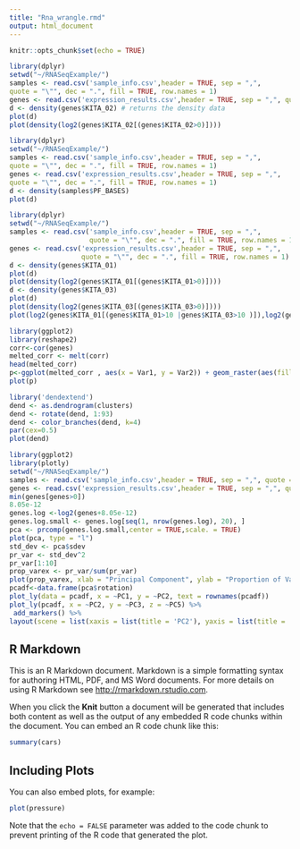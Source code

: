 ```yaml
---
title: "Rna_wrangle.rmd"
output: html_document
---
```


```r
knitr::opts_chunk$set(echo = TRUE)
```

```r
library(dplyr)
setwd("~/RNASeqExample/")
samples <- read.csv('sample_info.csv',header = TRUE, sep = ",",
quote = "\"", dec = ".", fill = TRUE, row.names = 1)
genes <- read.csv('expression_results.csv',header = TRUE, sep = ",", quote = "\"", dec = ".", fill = TRUE, row.names = 1)
d <- density(genes$KITA_02) # returns the density data
plot(d)
plot(density(log2(genes$KITA_02[(genes$KITA_02>0)])))
```

```r
library(dplyr)
setwd("~/RNASeqExample/")
samples <- read.csv('sample_info.csv',header = TRUE, sep = ",",
quote = "\"", dec = ".", fill = TRUE, row.names = 1)
genes <- read.csv('expression_results.csv',header = TRUE, sep = ",",
quote = "\"", dec = ".", fill = TRUE, row.names = 1)
d <- density(samples$PF_BASES)
plot(d)
```

```r
library(dplyr)
setwd("~/RNASeqExample/")
samples <- read.csv('sample_info.csv',header = TRUE, sep = ",",
                    quote = "\"", dec = ".", fill = TRUE, row.names = 1)
genes <- read.csv('expression_results.csv',header = TRUE, sep = ",",
                  quote = "\"", dec = ".", fill = TRUE, row.names = 1)
d <- density(genes$KITA_01)
plot(d)
plot(density(log2(genes$KITA_01[(genes$KITA_01>0)])))
d <- density(genes$KITA_03)
plot(d)
plot(density(log2(genes$KITA_03[(genes$KITA_03>0)])))
plot(log2(genes$KITA_01[(genes$KITA_01>10 |genes$KITA_03>10 )]),log2(genes$KITA_03[(genes$KITA_01>10 |genes$KITA_03>10 )]))
```

```r
library(ggplot2)
library(reshape2)
corr<-cor(genes)
melted_corr <- melt(corr)
head(melted_corr)
p<-ggplot(melted_corr , aes(x = Var1, y = Var2)) + geom_raster(aes(fill = value)) + scale_fill_gradient2(low="green" , high="red", midpoint=0.5) + theme( plot.title = element_blank(),axis.text.x = element_blank(), axis.text.y = element_blank(), axis.title.y = element_blank(), axis.title.x = element_blank())
plot(p)
```

```r
library('dendextend')
dend <- as.dendrogram(clusters)
dend <- rotate(dend, 1:93)
dend <- color_branches(dend, k=4)
par(cex=0.5)
plot(dend)
```

```r
library(ggplot2)
library(plotly)
setwd("~/RNASeqExample/")
samples <- read.csv('sample_info.csv',header = TRUE, sep = ",", quote = "\"", dec = ".", fill = TRUE, row.names = 1)
genes <- read.csv('expression_results.csv',header = TRUE, sep = ",", quote = "\"", dec = ".", fill = TRUE, row.names = 1)
min(genes[genes>0])
8.05e-12
genes.log <-log2(genes+8.05e-12)
genes.log.small <- genes.log[seq(1, nrow(genes.log), 20), ]
pca <- prcomp(genes.log.small,center = TRUE,scale. = TRUE)
plot(pca, type = "l")
std_dev <- pca$sdev
pr_var <- std_dev^2
pr_var[1:10]
prop_varex <- pr_var/sum(pr_var)
plot(prop_varex, xlab = "Principal Component", ylab = "Proportion of Variance Explained", type = "b")
pcadf<-data.frame(pca$rotation)
plot_ly(data = pcadf, x = ~PC1, y = ~PC2, text = rownames(pcadf))
plot_ly(pcadf, x = ~PC2, y = ~PC3, z = ~PC5) %>%
 add_markers() %>%
layout(scene = list(xaxis = list(title = 'PC2'), yaxis = list(title = 'PC3'), zaxis = list(title = 'PC5')))
```

## R Markdown

This is an R Markdown document. Markdown is a simple formatting syntax for authoring HTML, PDF, and MS Word documents. For more details on using R Markdown see <http://rmarkdown.rstudio.com>.

When you click the **Knit** button a document will be generated that includes both content as well as the output of any embedded R code chunks within the document. You can embed an R code chunk like this:

```r
summary(cars)
```

## Including Plots

You can also embed plots, for example:

```r
plot(pressure)
```

Note that the `echo = FALSE` parameter was added to the code chunk to prevent printing of the R code that generated the plot.
